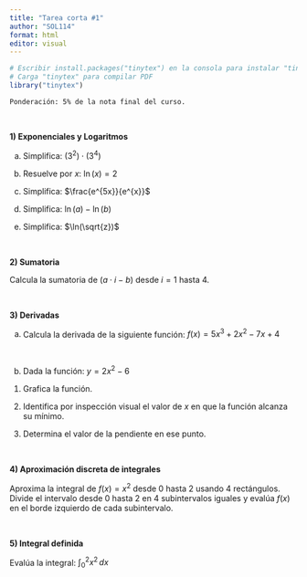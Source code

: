 ```yaml
---
title: "Tarea corta #1"
author: "SOL114"
format: html
editor: visual
---
```


```r
# Escribir install.packages("tinytex") en la consola para instalar "tinytex"
# Carga "tinytex" para compilar PDF
library("tinytex")
```

`Ponderación: 5% de la nota final del curso.`

<br>

**1) Exponenciales y Logaritmos**

a)  Simplifica: $(3^2) \cdot (3^4)$\

b)  Resuelve por $x$: $\ln(x) = 2$\

c)  Simplifica: $\frac{e^{5x}}{e^{x}}$\

d)  Simplifica: $\ln(a) - \ln(b)$\

e)  Simplifica: $\ln(\sqrt{z})$\

<br>

**2) Sumatoria**

Calcula la sumatoria de $(a \cdot i - b)$ desde $i = 1$ hasta $4$.

<br>

**3) Derivadas**

a)  Calcula la derivada de la siguiente función: $f(x) = 5x^3 + 2x^2 - 7x + 4$\

<br>

b)  Dada la función: $y = 2x^2 - 6$

<!-- -->

1.  Grafica la función.

2.  Identifica por inspección visual el valor de $x$ en que la función alcanza su mínimo.\

3.  Determina el valor de la pendiente en ese punto.\

<br>

**4) Aproximación discreta de integrales**

Aproxima la integral de $f(x) = x^2$ desde 0 hasta 2 usando 4 rectángulos. Divide el intervalo desde 0 hasta 2 en 4 subintervalos iguales y evalúa $f(x)$ en el borde izquierdo de cada subintervalo.

<br>

**5) Integral definida**

Evalúa la integral: $\int_{0}^{2} x^2 \, dx$
